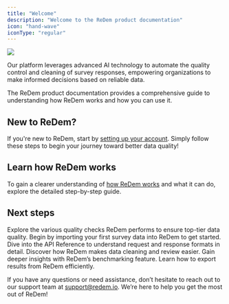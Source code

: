 ```yaml
---
title: "Welcome"
description: "Welcome to the ReDem product documentation"
icon: "hand-wave"
iconType: "regular"
---
```


![](/images/documentation-hero.png)

Our platform leverages advanced AI technology to automate the quality control and cleaning of survey responses, empowering organizations to make informed decisions based on reliable data.

The ReDem product documentation provides a comprehensive guide to understanding how ReDem works and how you can use it.

## New to ReDem?

If you're new to ReDem, start by [setting up your account](/account-setup). Simply follow these steps to begin your journey toward better data quality!

## Learn how ReDem works

To gain a clearer understanding of [how ReDem works](/how-it-works) and what it can do, explore the detailed step-by-step guide.

## Next steps

<CardGroup cols={2}>
  <Card title="Explore Quality Checks" icon="hundred-points" href="/quality-checks/redem-score">
    Explore the various quality checks ReDem performs to ensure top-tier data quality.
  </Card>

  <Card title="Import your first survey data" icon="file-import" href="/features/data-import">
    Begin by importing your first survey data into ReDem to get started.
  </Card>

  <Card title="Explore the API Reference" icon="code" href="/api-reference">
    Dive into the API Reference to understand request and response formats in detail.
  </Card>

  <Card title="Discover Cleaning and Review" icon="broom-wide" href="/features/cleaning-and-review">
    Discover how ReDem makes data cleaning and review easier.
  </Card>

  <Card title="Learn about Benchmarking" icon="chart-line" href="/features/benchmarking">
    Gain deeper insights with ReDem’s benchmarking feature.
  </Card>

  <Card title="Export your results" icon="file-export" href="/features/export-results">
    Learn how to export results from ReDem efficiently.
  </Card>
</CardGroup>

<br />

If you have any questions or need assistance, don’t hesitate to reach out to our support team at [support@redem.io](mailto:support@redem.io). We’re here to help you get the most out of ReDem!